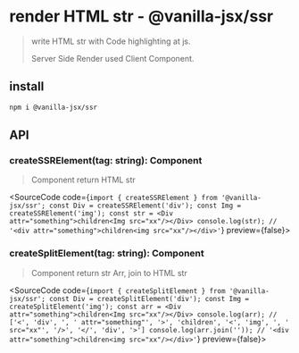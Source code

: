 
# render HTML str - @vanilla-jsx/ssr

> write HTML str with Code highlighting at js.
>
> Server Side Render used Client Component.

## install

```bash
npm i @vanilla-jsx/ssr
```

## API

### createSSRElement(tag: string): Component

> Component return HTML str

<SourceCode code={`import { createSSRElement } from '@vanilla-jsx/ssr';
const Div = createSSRElement('div');
const Img = createSSRElement('img');
const str = <Div attr="something">children<Img src="xx"/></Div>
console.log(str); // '<div attr="something">children<img src="xx"/></div>'`} preview={false}></SourceCode>

### createSplitElement(tag: string): Component

> Component return str Arr, join to HTML str

<SourceCode code={`import { createSplitElement } from '@vanilla-jsx/ssr';
const Div = createSplitElement('div');
const Img = createSplitElement('img');
const arr = <Div attr="something">children<Img src="xx"/></Div>
console.log(arr); // ['<', 'div', ', ' attr="something"', '>', 'children', '<', 'img', ', ' src="xx"', '/>', '</', 'div', '>']
console.log(arr.join('')); // '<div attr="something">children<img src="xx"/></div>'`} preview={false}></SourceCode>
